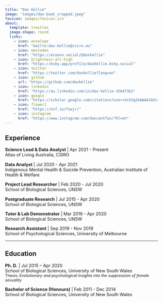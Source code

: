 ```yaml
---
title: "Dax Kellie"
image: "images/dax-boat_cropped.jpeg"
favicon: images/favicon.ico
about: 
  template: trestles
  image-shape: round
  links:
    - icon: envelope
      href: "mailto:dax.kellie@csiro.au"
    - icon: mastodon
      href: "https://ecoevo.social/@daxkellie"
    - icon: brightness-alt-high
      href: "https://bsky.app/profile/daxkellie.bsky.social"
    - icon: twitter
      href: "https://twitter.com/daxkellie?lang=en"
    - icon: github
      url: "https://github.com/daxkellie"
    - icon: linkedin
      href: "https://au.linkedin.com/in/dax-kellie-356473b2"
    - icon: google
      href: "https://scholar.google.com/citations?user=XcGVg2kAAAAJ&hl=en"
    - icon: flower1
      href: "https://osf.io/fxwjr/"
    - icon: instagram
      href: "https://www.instagram.com/daxcantfax/?hl=en"
---
```


:::{#hero-heading}

:::{.column-body-outset}

## Experience

:::{style="font-size: .9rem;"}

**Science Lead & Data Analyst** | Apr 2021 - Present  
Atlas of Living Australia, CSIRO

**Data Analyst** | Jul 2020 - Apr 2021  
Indigenous Mental Health & Suicide Prevention, Australian Institute of Health & Welfare

**Project Lead Researcher** | Feb 2020 - Jul 2020  
School of Biological Sciences, UNSW 

**Postgraduate Research** | Jul 2015 - Apr 2020  
School of Biological Sciences, UNSW

**Tutor & Lab Demonstrator** | Mar 2016 - Apr 2020  
School of Biological Sciences, UNSW

**Research Assistant** | Sep 2019 - Nov 2019  
School of Psychological Sciences, University of Melbourne

:::

-----------------------------------------------------------------------------


## Education

:::{style="font-size: .9rem;"}

**Ph. D.** | Jul 2015 – Apr 2020  
School of Biological Sciences, University of New South Wales<br>
[Thesis: *Evolutionary and psychological insights into the suppression of female sexuality*]{style="font-size:0.8rem;"}

**Bachelor of Science (Honours)** | Feb 2011 - Dec 2014  
School of Biological Sciences, University of New South Wales

:::

:::

:::
